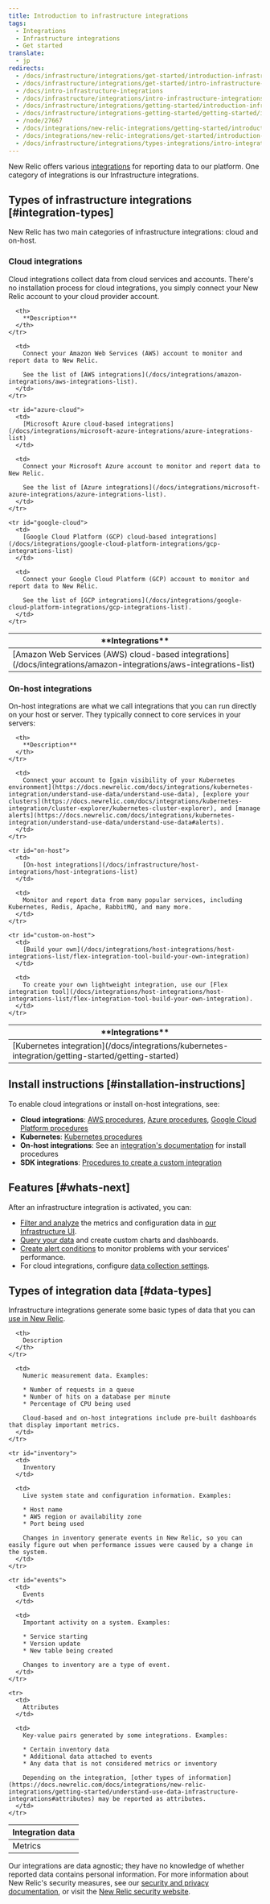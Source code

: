```yaml
---
title: Introduction to infrastructure integrations
tags:
  - Integrations
  - Infrastructure integrations
  - Get started
translate:
  - jp
redirects:
  - /docs/infrastructure/integrations/get-started/introduction-infrastructure-integrations
  - /docs/infrastructure/integrations/get-started/intro-infrastructure-integrations
  - /docs/intro-infrastructure-integrations
  - /docs/infrastructure/integrations/intro-infrastructure-integrations
  - /docs/infrastructure/integrations/getting-started/introduction-infrastructure-integrations
  - /docs/infrastructure/integrations-getting-started/getting-started/introduction-infrastructure-integrations
  - /node/27667
  - /docs/integrations/new-relic-integrations/getting-started/introduction-infrastructure-integrations
  - /docs/integrations/new-relic-integrations/get-started/introduction-infrastructure-integrations
  - /docs/infrastructure/integrations/types-integrations/intro-integrations
---
```


New Relic offers various [integrations](https://newrelic.com/integrations) for reporting data to our platform. One category of integrations is our Infrastructure integrations.

## Types of infrastructure integrations [#integration-types]

New Relic has two main categories of infrastructure integrations: cloud and on-host.

### Cloud integrations

Cloud integrations collect data from cloud services and accounts. There's no installation process for cloud integrations, you simply connect your New Relic account to your cloud provider account.

<table id="overview">
  <thead>
    <tr>
      <th style={{ width: "250px" }}>
        **Integrations**
      </th>

      <th>
        **Description**
      </th>
    </tr>
  </thead>

  <tbody>
    <tr id="aws-cloud">
      <td>
        [Amazon Web Services (AWS) cloud-based integrations](/docs/integrations/amazon-integrations/aws-integrations-list)
      </td>

      <td>
        Connect your Amazon Web Services (AWS) account to monitor and report data to New Relic.

        See the list of [AWS integrations](/docs/integrations/amazon-integrations/aws-integrations-list).
      </td>
    </tr>

    <tr id="azure-cloud">
      <td>
        [Microsoft Azure cloud-based integrations](/docs/integrations/microsoft-azure-integrations/azure-integrations-list)
      </td>

      <td>
        Connect your Microsoft Azure account to monitor and report data to New Relic.

        See the list of [Azure integrations](/docs/integrations/microsoft-azure-integrations/azure-integrations-list).
      </td>
    </tr>

    <tr id="google-cloud">
      <td>
        [Google Cloud Platform (GCP) cloud-based integrations](/docs/integrations/google-cloud-platform-integrations/gcp-integrations-list)
      </td>

      <td>
        Connect your Google Cloud Platform (GCP) account to monitor and report data to New Relic.

        See the list of [GCP integrations](/docs/integrations/google-cloud-platform-integrations/gcp-integrations-list).
      </td>
    </tr>
  </tbody>
</table>

### On-host integrations

On-host integrations are what we call integrations that you can run directly on your host or server. They typically connect to core services in your servers:

<table>
  <thead>
    <tr>
      <th style={{ width: "250px" }}>
        **Integrations**
      </th>

      <th>
        **Description**
      </th>
    </tr>
  </thead>

  <tbody>
    <tr>
      <td>
        [Kubernetes integration](/docs/integrations/kubernetes-integration/getting-started/getting-started)
      </td>

      <td>
        Connect your account to [gain visibility of your Kubernetes environment](https://docs.newrelic.com/docs/integrations/kubernetes-integration/understand-use-data/understand-use-data), [explore your clusters](https://docs.newrelic.com/docs/integrations/kubernetes-integration/cluster-explorer/kubernetes-cluster-explorer), and [manage alerts](https://docs.newrelic.com/docs/integrations/kubernetes-integration/understand-use-data/understand-use-data#alerts).
      </td>
    </tr>

    <tr id="on-host">
      <td>
        [On-host integrations](/docs/infrastructure/host-integrations/host-integrations-list)
      </td>

      <td>
        Monitor and report data from many popular services, including Kubernetes, Redis, Apache, RabbitMQ, and many more.
      </td>
    </tr>

    <tr id="custom-on-host">
      <td>
        [Build your own](/docs/integrations/host-integrations/host-integrations-list/flex-integration-tool-build-your-own-integration)
      </td>

      <td>
        To create your own lightweight integration, use our [Flex integration tool](/docs/integrations/host-integrations/host-integrations-list/flex-integration-tool-build-your-own-integration).
      </td>
    </tr>
  </tbody>
</table>

## Install instructions [#installation-instructions]

To enable cloud integrations or install on-host integrations, see:

* **Cloud integrations**: [AWS procedures](/docs/infrastructure/amazon-integrations/getting-started/connect-aws-services-infrastructure), [Azure procedures](/docs/infrastructure/microsoft-azure-integrations/getting-started/activate-azure-integrations), [Google Cloud Platform procedures](/docs/integrations/google-cloud-platform-integrations/getting-started/connect-google-cloud-platform-services-infrastructure)
* **Kubernetes**: [Kubernetes procedures](https://docs.newrelic.com/docs/integrations/kubernetes-integration/installation/kubernetes-installation-configuration)
* **On-host integrations**: See an [integration's documentation](/docs/integrations/host-integrations) for install procedures
* **SDK integrations**: [Procedures to create a custom integration](https://docs.newrelic.com/docs/integrations/integrations-sdk/getting-started/introduction-infrastructure-integrations-sdk#create)

## Features [#whats-next]

After an infrastructure integration is activated, you can:

* [Filter and analyze](/docs/infrastructure/integrations/find-use-infrastructure-integration-data) the metrics and configuration data in [our Infrastructure UI](/docs/infrastructure/new-relic-infrastructure/getting-started/introduction-new-relic-infrastructure).
* [Query your data](/docs/using-new-relic/data/understand-data/query-new-relic-data) and create custom charts and dashboards.
* [Create alert conditions](/docs/alerts/new-relic-alerts/getting-started/alerts-glossary#alert-condition) to monitor problems with your services' performance.
* For cloud integrations, configure [data collection settings](/docs/integrations/new-relic-integrations/getting-started/configure-polling-frequency-data-collection-cloud-integrations).

## Types of integration data [#data-types]

Infrastructure integrations generate some basic types of data that you can [use in New Relic](/docs/infrastructure/integrations/find-use-infrastructure-integration-data).

<table>
  <thead>
    <tr>
      <th style={{ width: "200px" }}>
        Integration data
      </th>

      <th>
        Description
      </th>
    </tr>
  </thead>

  <tbody>
    <tr id="metrics">
      <td>
        Metrics
      </td>

      <td>
        Numeric measurement data. Examples:

        * Number of requests in a queue
        * Number of hits on a database per minute
        * Percentage of CPU being used

        Cloud-based and on-host integrations include pre-built dashboards that display important metrics.
      </td>
    </tr>

    <tr id="inventory">
      <td>
        Inventory
      </td>

      <td>
        Live system state and configuration information. Examples:

        * Host name
        * AWS region or availability zone
        * Port being used

        Changes in inventory generate events in New Relic, so you can easily figure out when performance issues were caused by a change in the system.
      </td>
    </tr>

    <tr id="events">
      <td>
        Events
      </td>

      <td>
        Important activity on a system. Examples:

        * Service starting
        * Version update
        * New table being created

        Changes to inventory are a type of event.
      </td>
    </tr>

    <tr>
      <td>
        Attributes
      </td>

      <td>
        Key-value pairs generated by some integrations. Examples:

        * Certain inventory data
        * Additional data attached to events
        * Any data that is not considered metrics or inventory

        Depending on the integration, [other types of information](https://docs.newrelic.com/docs/integrations/new-relic-integrations/getting-started/understand-use-data-infrastructure-integrations#attributes) may be reported as attributes.
      </td>
    </tr>
  </tbody>
</table>

Our integrations are data agnostic; they have no knowledge of whether reported data contains personal information. For more information about New Relic's security measures, see our [security and privacy documentation](/docs/using-new-relic/new-relic-security/security/security-matters-data-privacy-new-relic), or visit the [New Relic security website](https://newrelic.com/why-new-relic/security).
